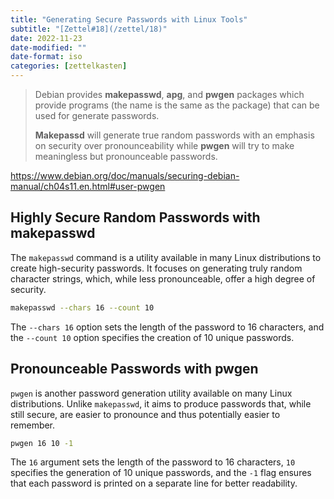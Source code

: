 ```yaml
---
title: "Generating Secure Passwords with Linux Tools"
subtitle: "[Zettel#18](/zettel/18)"
date: 2022-11-23
date-modified: ""
date-format: iso
categories: [zettelkasten]
---
```

> Debian provides **makepasswd**, **apg**, and **pwgen** packages which provide programs (the name is the same as the package) that can be used for generate passwords.
>
> **Makepassd** will generate true random passwords with an emphasis on security over pronounceability while **pwgen** will try to make meaningless but pronounceable passwords.

<https://www.debian.org/doc/manuals/securing-debian-manual/ch04s11.en.html#user-pwgen>

## Highly Secure Random Passwords with makepasswd

The `makepasswd` command is a utility available in many Linux distributions to create high-security passwords. It focuses on generating truly random character strings, which, while less pronounceable, offer a high degree of security. 

```bash
makepasswd --chars 16 --count 10
```

The `--chars 16` option sets the length of the password to 16 characters, and the `--count 10` option specifies the creation of 10 unique passwords.

## Pronounceable Passwords with pwgen

`pwgen` is another password generation utility available on many Linux distributions. Unlike `makepasswd`, it aims to produce passwords that, while still secure, are easier to pronounce and thus potentially easier to remember.

```bash
pwgen 16 10 -1
```

The `16` argument sets the length of the password to 16 characters, `10` specifies the generation of 10 unique passwords, and the `-1` flag ensures that each password is printed on a separate line for better readability.

